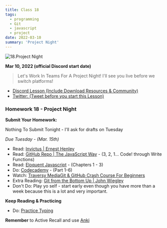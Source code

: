 ```yaml
---
title: Class 18
tags:
  - programming
  - Git
  - javascript
  - project
date: 2022-03-10
summary: 'Project Night'
---
```


![18.Project Night](https://cdn.hashnode.com/res/hashnode/image/upload/v1676634079841/AVX4ZJdzV.png?auto=compress)

**Mar 10, 2022 (official Discord start date)**

> Let's Work In Teams For A Project Night! I'll see you live before we switch platforms!

- [Discord Lesson (Include Download Resources & Community)](https://discord.com/channels/735923219315425401/738891289071714388/951608153055830026)
- [Twitter: (Tweet before you start this Lesson)](https://twitter.com/leonnoel/status/1502049287454306304)

### Homework 18 - Project Night

**Submit Your Homework:**

Nothing To Submit Tonight - I'll ask for drafts on Tuesday

_Due Tuesday - (Mar. 15th)_

- Read: [Invictus | Ernest Henley](https://www.poetryfoundation.org/poems/51642/invictus)
- Read: [GitHub Repo | The JavaScript Way](https://github.com/bpesquet/thejsway) - (3, 2, 1... Code! through Write Functions)
- Read: [Eloquent Javascript](http://eloquentjavascript.net/3rd_edition/) - (Chapters 1 - 3)
- Do: [Codecademy](https://www.codecademy.com/learn/introduction-to-javascript) - (Part 1-6)
- Watch: [Traversy MediaGit & GitHub Crash Course For Beginners](https://youtu.be/SWYqp7iY_Tc)
- Extra Reading: [Git from the Bottom Up | John Wiegley](https://jwiegley.github.io/git-from-the-bottom-up/)
- Don't Do: Play yo self - start early even though you have more than a week because this is a lot and very important.

**Keep Reading & Practicing**

- Do: [Practice Typing](https://www.keybr.com/)

**Remember** to Active Recall and use [Anki](https://apps.ankiweb.net/)
